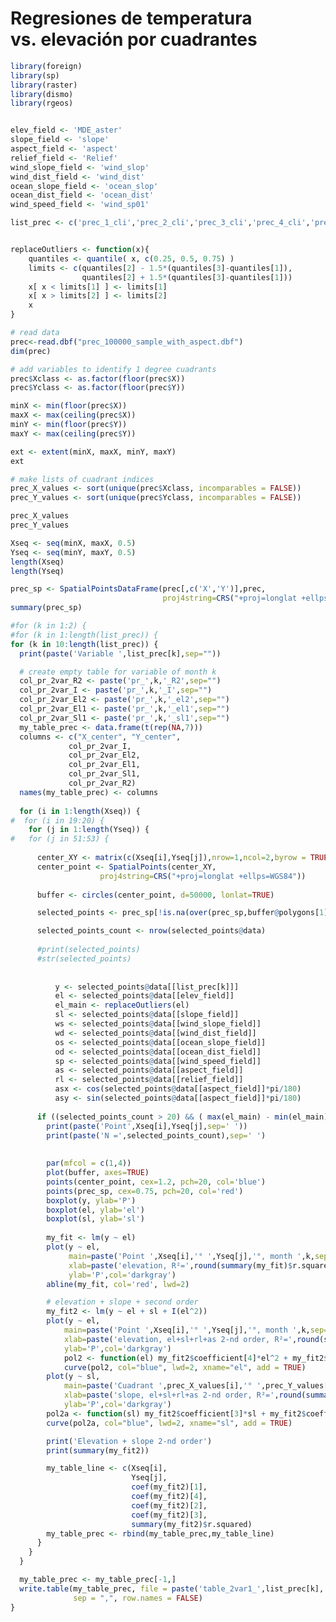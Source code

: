 Regresiones de temperatura vs. elevación por cuadrantes
========================================================

```{r}
library(foreign)
library(sp)
library(raster)
library(dismo)
library(rgeos)


elev_field <- 'MDE_aster'
slope_field <- 'slope'
aspect_field <- 'aspect'
relief_field <- 'Relief'
wind_slope_field <- 'wind_slop'
wind_dist_field <- 'wind_dist'
ocean_slope_field <- 'ocean_slop'
ocean_dist_field <- 'ocean_dist'
wind_speed_field <- 'wind_sp01'

list_prec <- c('prec_1_cli','prec_2_cli','prec_3_cli','prec_4_cli','prec_5_cli','prec_6_cli','prec_7_cli','prec_8_cli','prec_9_cli','prec_10_cl','prec_11_cl','prec_12_cl')


replaceOutliers <- function(x){
    quantiles <- quantile( x, c(0.25, 0.5, 0.75) )
    limits <- c(quantiles[2] - 1.5*(quantiles[3]-quantiles[1]),
                quantiles[2] + 1.5*(quantiles[3]-quantiles[1]))
    x[ x < limits[1] ] <- limits[1]
    x[ x > limits[2] ] <- limits[2]
    x
}


```


```{r}
# read data
prec<-read.dbf("prec_100000_sample_with_aspect.dbf")
dim(prec)

# add variables to identify 1 degree cuadrants 
prec$Xclass <- as.factor(floor(prec$X))
prec$Yclass <- as.factor(floor(prec$Y))

minX <- min(floor(prec$X))
maxX <- max(ceiling(prec$X))
minY <- min(floor(prec$Y))
maxY <- max(ceiling(prec$Y))

ext <- extent(minX, maxX, minY, maxY)
ext

# make lists of cuadrant indices
prec_X_values <- sort(unique(prec$Xclass, incomparables = FALSE))
prec_Y_values <- sort(unique(prec$Yclass, incomparables = FALSE))

prec_X_values
prec_Y_values

Xseq <- seq(minX, maxX, 0.5)
Yseq <- seq(minY, maxY, 0.5)
length(Xseq)
length(Yseq)

```


```{r}
prec_sp <- SpatialPointsDataFrame(prec[,c('X','Y')],prec,
                                  proj4string=CRS("+proj=longlat +ellps=WGS84"))
summary(prec_sp)
```

```{r fig.width=10, fig.height=3}

#for (k in 1:2) {
#for (k in 1:length(list_prec)) {
for (k in 10:length(list_prec)) {
  print(paste('Variable ',list_prec[k],sep=""))

  # create empty table for variable of month k
  col_pr_2var_R2 <- paste('pr_',k,'_R2',sep="")
  col_pr_2var_I <- paste('pr_',k,'_I',sep="")
  col_pr_2var_El2 <- paste('pr_',k,'_el2',sep="")
  col_pr_2var_El1 <- paste('pr_',k,'_el1',sep="")
  col_pr_2var_Sl1 <- paste('pr_',k,'_sl1',sep="")
  my_table_prec <- data.frame(t(rep(NA,7)))
  columns <- c("X_center", "Y_center", 
             col_pr_2var_I,
             col_pr_2var_El2,
             col_pr_2var_El1,
             col_pr_2var_Sl1,
             col_pr_2var_R2)
  names(my_table_prec) <- columns
  
  for (i in 1:length(Xseq)) {
#  for (i in 19:20) {
    for (j in 1:length(Yseq)) {
#   for (j in 51:53) {
      
      center_XY <- matrix(c(Xseq[i],Yseq[j]),nrow=1,ncol=2,byrow = TRUE)
      center_point <- SpatialPoints(center_XY,
                    proj4string=CRS("+proj=longlat +ellps=WGS84"))
      
      buffer <- circles(center_point, d=50000, lonlat=TRUE)

      selected_points <- prec_sp[!is.na(over(prec_sp,buffer@polygons[1])),]

      selected_points_count <- nrow(selected_points@data)
      
      #print(selected_points)
      #str(selected_points)
      
      
          y <- selected_points@data[[list_prec[k]]]  
          el <- selected_points@data[[elev_field]]
          el_main <- replaceOutliers(el)
          sl <- selected_points@data[[slope_field]]
          ws <- selected_points@data[[wind_slope_field]]
          wd <- selected_points@data[[wind_dist_field]]
          os <- selected_points@data[[ocean_slope_field]]
          od <- selected_points@data[[ocean_dist_field]]
          sp <- selected_points@data[[wind_speed_field]]
          as <- selected_points@data[[aspect_field]]
          rl <- selected_points@data[[relief_field]]
          asx <- cos(selected_points@data[[aspect_field]]*pi/180)
          asy <- sin(selected_points@data[[aspect_field]]*pi/180)      
      
      if ((selected_points_count > 20) && ( max(el_main) - min(el_main) >= 1000 )) {
        print(paste('Point',Xseq[i],Yseq[j],sep=' '))
        print(paste('N =',selected_points_count),sep=' ')
        
        
        par(mfcol = c(1,4))
        plot(buffer, axes=TRUE)
        points(center_point, cex=1.2, pch=20, col='blue')
        points(prec_sp, cex=0.75, pch=20, col='red')
        boxplot(y, ylab='P')
        boxplot(el, ylab='el')
        boxplot(sl, ylab='sl')            
        
        my_fit <- lm(y ~ el)
        plot(y ~ el, 
             main=paste('Point ',Xseq[i],'° ',Yseq[j],'°, month ',k,sep=""), 
             xlab=paste('elevation, R²=',round(summary(my_fit)$r.squared,digits=2),sep=''), 
             ylab='P',col='darkgray')
        abline(my_fit, col='red', lwd=2)

        # elevation + slope + second order
        my_fit2 <- lm(y ~ el + sl + I(el^2))
        plot(y ~ el, 
            main=paste('Point ',Xseq[i],'° ',Yseq[j],'°, month ',k,sep=""), 
            xlab=paste('elevation, el+sl+rl+as 2-nd order, R²=',round(summary(my_fit2)$r.squared,digits=2),sep=''), 
            ylab='P',col='darkgray')
            pol2 <- function(el) my_fit2$coefficient[4]*el^2 + my_fit2$coefficient[2]*el + my_fit2$coefficient[1]
            curve(pol2, col="blue", lwd=2, xname="el", add = TRUE)
        plot(y ~ sl, 
            main=paste('Cuadrant ',prec_X_values[i],'° ',prec_Y_values[j],'°, month ',k,sep=""), 
            xlab=paste('slope, el+sl+rl+as 2-nd order, R²=',round(summary(my_fit2)$r.squared,digits=2),sep=''), 
            ylab='P',col='darkgray')
        pol2a <- function(sl) my_fit2$coefficient[3]*sl + my_fit2$coefficient[1]
        curve(pol2a, col="blue", lwd=2, xname="sl", add = TRUE)          

        print('Elevation + slope 2-nd order')
        print(summary(my_fit2)) 

        my_table_line <- c(Xseq[i],
                           Yseq[j],
                           coef(my_fit2)[1],                               
                           coef(my_fit2)[4],
                           coef(my_fit2)[2],
                           coef(my_fit2)[3],
                           summary(my_fit2)$r.squared)            
        my_table_prec <- rbind(my_table_prec,my_table_line)          
      }
    }
  }

  my_table_prec <- my_table_prec[-1,]
  write.table(my_table_prec, file = paste('table_2var1_',list_prec[k],'.csv',sep=""), 
              sep = ",", row.names = FALSE)
}
```

